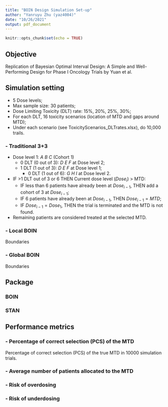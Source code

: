 ```yaml
---
title: "BOIN Design Simulation Set-up"
author: "Yanruyu Zhu (yaz4004)"
date: "10/26/2021"
output: pdf_document
---
```


```r
knitr::opts_chunk$set(echo = TRUE)
```

## Objective      
Replication of Bayesian Optimal Interval Design: A Simple and Well-Performing Design for Phase I Oncology Trials by Yuan et al.

## Simulation setting         
- 5 Dose levels;  
- Max sample size: 30 patients;     
- Dose Limiting Toxicity (DLT) rate: 15%, 20%, 25%, 30%;    
- For each DLT, 16 toxicity scenarios (location of MTD and gaps around MTD);        
- Under each scenario (see ToxicityScenarios_DLTrates.xlsx), do 10,000 trails.

### - Traditional 3+3         
- Dose level 1: $A\ B\ C$ (Cohort 1)       
  - 0 DLT (0 out of 3): $D\ E\ F$ at Dose level 2;       
  - 1 DLT (1 out of 3): $D\ E\ F$ at Dose level 1;         
    - 0 DLT (1 out of 6):  $G\ H\ I$ at Dose level 2.        
- IF >1 DLT out of 3 or 6 THEN Current dose level ($Dose_{i}$) > MTD:       
  - IF less than 6 patients have already been at $Dose_{i-1}$, THEN add a cohort of 3 at $Dose_{i-1}$;      
  - IF 6 patients have already been at $Dose_{i-1}$, THEN $Dose_{i-1}=MTD$;      
  - IF $Dose_{i-1} = Dose_1$, THEN the trial is terminated and the MTD is not found.     
- Remaining patients are considered treated at the selected MTD.

### - Local BOIN      
Boundaries

### - Global BOIN     
Boundaries

## Package

### BOIN

### STAN

## Performance metrics       
### - Percentage of correct selection (PCS) of the MTD            
Percentage of correct selection (PCS) of the true MTD in 10000 simulation trials.      

### - Average number of patients allocated to the MTD        

### - Risk of overdosing       

### - Risk of underdosing      


